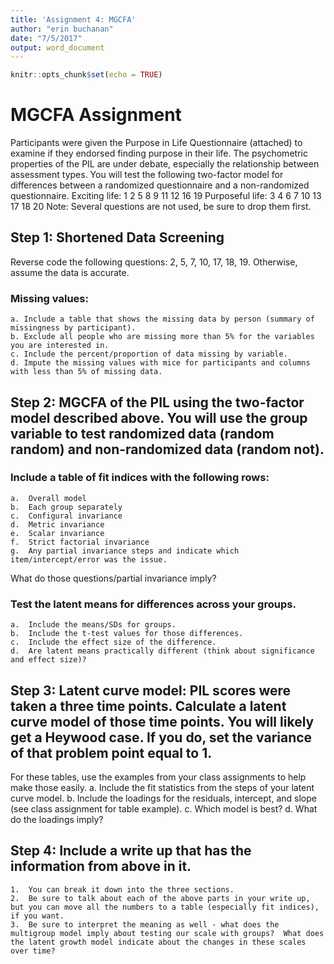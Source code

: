 ```yaml
---
title: 'Assignment 4: MGCFA'
author: "erin buchanan"
date: "7/5/2017"
output: word_document
---
```


```r
knitr::opts_chunk$set(echo = TRUE)
```

# MGCFA Assignment
Participants were given the Purpose in Life Questionnaire (attached) to examine if they endorsed finding purpose in their life.  The psychometric properties of the PIL are under debate, especially the relationship between assessment types.  You will test the following two-factor model for differences between a randomized questionnaire and a non-randomized questionnaire.
    Exciting life: 1 2 5 8 9 11 12 16 19
    Purposeful life: 3 4 6 7 10 13 17 18 20
    Note: Several questions are not used, be sure to drop them first. 

## Step 1: Shortened Data Screening
Reverse code the following questions: 2, 5, 7, 10, 17, 18, 19. Otherwise, assume the data is accurate.

### Missing values:
    a. Include a table that shows the missing data by person (summary of missingness by participant). 
    b. Exclude all people who are missing more than 5% for the variables you are interested in.
    c. Include the percent/proportion of data missing by variable.
    d. Impute the missing values with mice for participants and columns with less than 5% of missing data. 

## Step 2: MGCFA of the PIL using the two-factor model described above. You will use the group variable to test randomized data (random random) and non-randomized data (random not).

### Include a table of fit indices with the following rows:
    a.	Overall model
    b.	Each group separately
    c.	Configural invariance
    d.	Metric invariance
    e.	Scalar invariance
    f.	Strict factorial invariance 
    g.	Any partial invariance steps and indicate which item/intercept/error was the issue. 

What do those questions/partial invariance imply?

### Test the latent means for differences across your groups.
    a.	Include the means/SDs for groups.
    b.	Include the t-test values for those differences.
    c.	Include the effect size of the difference. 
    d.	Are latent means practically different (think about significance and effect size)? 

## Step 3: Latent curve model: PIL scores were taken a three time points. Calculate a latent curve model of those time points. You will likely get a Heywood case. If you do, set the variance of that problem point equal to 1.
For these tables, use the examples from your class assignments to help make those easily. 
    a.	Include the fit statistics from the steps of your latent curve model.
    b.	Include the loadings for the residuals, intercept, and slope (see class assignment for table example).
    c.	Which model is best?
    d.	What do the loadings imply?

## Step 4: Include a write up that has the information from above in it.
    1.	You can break it down into the three sections.
    2.	Be sure to talk about each of the above parts in your write up, but you can move all the numbers to a table (especially fit indices), if you want.
    3.	Be sure to interpret the meaning as well - what does the multigroup model imply about testing our scale with groups?  What does the latent growth model indicate about the changes in these scales over time?
